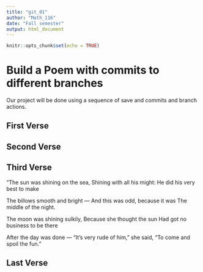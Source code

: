 ---
title: "git_01"
author: "Math_116"
date: "Fall semester"
output: html_document
---

```{r setup, include=FALSE}
knitr::opts_chunk$set(echo = TRUE)
```
# Build a Poem with commits to different branches
Our project will be done using a sequence of save and commits and branch actions.
<!-- Do not modify or change any text in "!--" bracketed areas such as this --- these are instructions to
you, if you change any of this the git program will notice it and compromise your git merging strategy !-->

## First Verse 
<!--Put the first five lines of a poem by Lewis Carrol in this section!-->

## Second Verse
<!--Put the first five lines of a poem by Robert Frost here!-->

## Third Verse
<!--Put the first two verses of The Walrus and the Carpenter here!-->
“The sun was shining on the sea, Shining with all his might: He did his very best to make

The billows smooth and bright — And this was odd, because it was The middle of the night.

The moon was shining sulkily, Because she thought the sun Had got no business to be there

After the day was done — “It’s very rude of him,” she said, “To come and spoil the fun.”


## Last Verse
<!--Put a short poem of your choice 8-20 lines,here!-->
